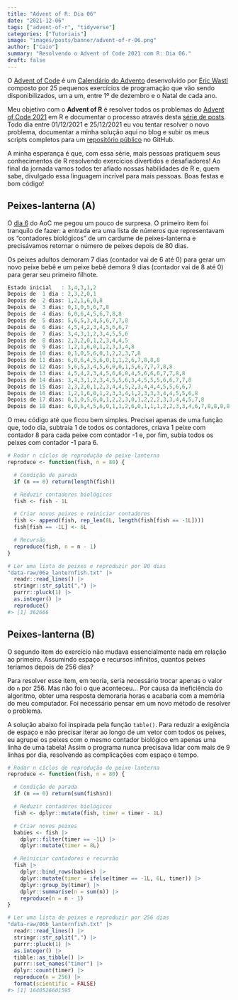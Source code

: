 ```yaml
---
title: "Advent of R: Dia 06"
date: "2021-12-06"
tags: ["advent-of-r", "tidyverse"]
categories: ["Tutoriais"]
image: "images/posts/banner/advent-of-r-06.png"
author: ["Caio"]
summary: "Resolvendo o Advent of Code 2021 com R: Dia 06."
draft: false
---
```


O [Advent of Code](https://adventofcode.com) é um
[Calendário do Advento](https://pt.wikipedia.org/wiki/Calend%C3%A1rio_do_Advento)
desenvolvido por [Eric Wastl](https://github.com/topaz) composto por 25
pequenos exercícios de programação que vão sendo disponibilizados, um a um,
entre 1º de dezembro e o Natal de cada ano.

Meu objetivo com o **Advent of R** é resolver todos os problemas do
[Advent of Code 2021](https://adventofcode.com/2021) em R e documentar o
processo através desta
[série de posts](https://blog.curso-r.com/tags/advent-of-r/). Todo dia entre
01/12/2021 e 25/12/2021 eu vou tentar resolver o novo problema, documentar a
minha solução aqui no blog e subir os meus scripts completos para um
[repositório público](https://github.com/curso-r/advent-of-r) no GitHub.

A minha esperança é que, com essa série, mais pessoas pratiquem seus
conhecimentos de R resolvendo exercícios divertidos e desafiadores! Ao final
da jornada vamos todos ter afiado nossas habilidades de R e, quem sabe,
divulgado essa linguagem incrível para mais pessoas. Boas festas e bom código!

## Peixes-lanterna (A)

O [dia 6](https://adventofcode.com/2021/day/3) do AoC me pegou um pouco de
surpresa. O primeiro item foi tranquilo de fazer: a entrada era uma lista de
números que representavam os "contadores biológicos" de um cardume de
peixes-lanterna e precisávamos retornar o número de peixes depois de 80 dias.

Os peixes adultos demoram 7 dias (contador vai de 6 até 0) para gerar um novo
peixe bebê e um peixe bebê demora 9 dias (contador vai de 8 até 0) para gerar
seu primeiro filhote.

```r
Estado inicial   : 3,4,3,1,2
Depois de  1 dia : 2,3,2,0,1
Depois de  2 dias: 1,2,1,6,0,8
Depois de  3 dias: 0,1,0,5,6,7,8
Depois de  4 dias: 6,0,6,4,5,6,7,8,8
Depois de  5 dias: 5,6,5,3,4,5,6,7,7,8
Depois de  6 dias: 4,5,4,2,3,4,5,6,6,7
Depois de  7 dias: 3,4,3,1,2,3,4,5,5,6
Depois de  8 dias: 2,3,2,0,1,2,3,4,4,5
Depois de  9 dias: 1,2,1,6,0,1,2,3,3,4,8
Depois de 10 dias: 0,1,0,5,6,0,1,2,2,3,7,8
Depois de 11 dias: 6,0,6,4,5,6,0,1,1,2,6,7,8,8,8
Depois de 12 dias: 5,6,5,3,4,5,6,0,0,1,5,6,7,7,7,8,8
Depois de 13 dias: 4,5,4,2,3,4,5,6,6,0,4,5,6,6,6,7,7,8,8
Depois de 14 dias: 3,4,3,1,2,3,4,5,5,6,3,4,5,5,5,6,6,7,7,8
Depois de 15 dias: 2,3,2,0,1,2,3,4,4,5,2,3,4,4,4,5,5,6,6,7
Depois de 16 dias: 1,2,1,6,0,1,2,3,3,4,1,2,3,3,3,4,4,5,5,6,8
Depois de 17 dias: 0,1,0,5,6,0,1,2,2,3,0,1,2,2,2,3,3,4,4,5,7,8
Depois de 18 dias: 6,0,6,4,5,6,0,1,1,2,6,0,1,1,1,2,2,3,3,4,6,7,8,8,8,8
```

O meu código até que ficou bem simples. Precisei apenas de uma função que, todo
dia, subtraia 1 de todos os contadores, criava 1 peixe com contador 8 para
cada peixe com contador -1 e, por fim, subia todos os peixes com contador -1
para 6.

```r
# Rodar n cíclos de reprodução do peixe-lanterna
reproduce <- function(fish, n = 80) {

  # Condição de parada
  if (n == 0) return(length(fish))

  # Reduzir contadores biológicos
  fish <- fish - 1L

  # Criar novos peixes e reiniciar contadores
  fish <- append(fish, rep_len(8L, length(fish[fish == -1L])))
  fish[fish == -1L] <- 6L

  # Recursão
  reproduce(fish, n = n - 1)
}

# Ler uma lista de peixes e reproduzir por 80 dias
"data-raw/06a_lanternfish.txt" |>
  readr::read_lines() |>
  stringr::str_split(",") |>
  purrr::pluck(1) |>
  as.integer() |>
  reproduce()
#> [1] 362666
```

## Peixes-lanterna (B)

O segundo item do exercício não mudava essencialmente nada em relação ao
primeiro. Assumindo espaço e recursos infinitos, quantos peixes teríamos depois
de 256 dias?

Para resolver esse item, em teoria, seria necessário trocar apenas o valor do
`n` por 256. Mas não foi o que aconteceu... Por causa da ineficiência do
algoritmo, obter uma resposta demoraria horas e acabaria com a memória do meu
computador. Foi necessário pensar em um novo método de resolver o problema.

A solução abaixo foi inspirada pela função `table()`. Para reduzir a exigência
de espaço e não precisar iterar ao longo de um vetor com todos os peixes, eu
agrupei os peixes com o mesmo contador biológico em apenas uma linha de uma
tabela! Assim o programa nunca precisava lidar com mais de 9 linhas por dia,
resolvendo as complicações com espaço e tempo.

```r
# Rodar n cíclos de reprodução do peixe-lanterna
reproduce <- function(fish, n = 80) {

  # Condição de parada
  if (n == 0) return(sum(fish$n))

  # Reduzir contadores biológicos
  fish <- dplyr::mutate(fish, timer = timer - 1L)

  # Criar novos peixes
  babies <- fish |>
    dplyr::filter(timer == -1L) |>
    dplyr::mutate(timer = 8L)

  # Reiniciar contadores e recursão
  fish |>
    dplyr::bind_rows(babies) |>
    dplyr::mutate(timer = ifelse(timer == -1L, 6L, timer)) |>
    dplyr::group_by(timer) |>
    dplyr::summarise(n = sum(n)) |>
    reproduce(n = n - 1)
}

# Ler uma lista de peixes e reproduzir por 256 dias
"data-raw/06b_lanternfish.txt" |>
  readr::read_lines() |>
  stringr::str_split(",") |>
  purrr::pluck(1) |>
  as.integer() |>
  tibble::as_tibble() |>
  purrr::set_names("timer") |>
  dplyr::count(timer) |>
  reproduce(n = 256) |>
  format(scientific = FALSE)
#> [1] 1640526601595
```
